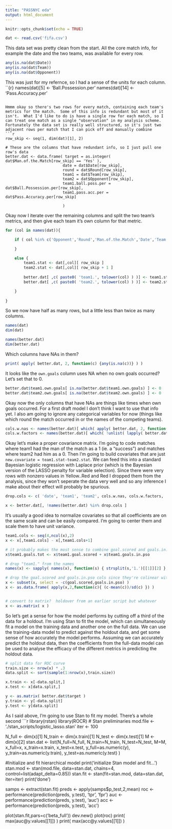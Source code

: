 ```yaml
---
title: "PASSNYC eda"
output: html_document
---
```


```r
knitr::opts_chunk$set(echo = TRUE)
```

```r
dat <- read.csv('fifa.csv')
```

This data set was pretty clean from the start.  All the core match info, for example the date and the two teams, was available for every row.
```r
any(is.na(dat$Date))
any(is.na(dat$Team))
any(is.na(dat$Opponent))
```

This was just for my refernce, so I had a sense of the units for each column.
``{r}
names(dat)[5] <- 'Ball.Possession.per'
names(dat)[14] <- 'Pass.Accuracy.per'
```

Hmmm okay so there's two rows for every match, containing each team's metrics for the match.  Some of this info is redundant but most of it isn't.  What I'd like to do is have a single row for each match, so I can treat one match as a single "observation" in my analysis scheme.  Fortunately the data set is really well structured, so it's just two adjacent rows per match that I can pick off and manually combine
```r
row_skip <- seq(1, dim(dat)[1], 2)

# These are the columns that have redundant info, so I just pull one row's data
better.dat <- data.frame( target = as.integer( dat$Man.of.the.Match[row_skip] == 'Yes' ),
                         date = dat$Date[row_skip],
                         round = dat$Round[row_skip],
                         team1 = dat$Team[row_skip],
                         team2 = dat$Opponent[row_skip],
                         team1.ball.poss.per = dat$Ball.Possession.per[row_skip],
                         team1.pass.acc.per = dat$Pass.Accuracy.per[row_skip]
                         
                         )
```

Okay now I iterate over the remaining columns and split the two team's metrics, and then give each team it's own column for that metric.
```r
for (col in names(dat)){

    if ( col %in% c('Opponent','Round','Man.of.the.Match','Date','Team','Ball.Possession.per','Pass.Accuracy.per') ){

    }

    else {    
        team1.stat <- dat[,col][ row_skip ]
        team2.stat <- dat[,col][ row_skip + 1 ]
        
        better.dat[ ,c( paste0( 'team1.', tolower(col) ) )] <- team1.stat
        better.dat[ ,c( paste0( 'team2.', tolower(col) ) )] <- team2.stat

    }
            
}
```

So we now have half as many rows, but a little less than twice as many columns.
```r
names(dat)
dim(dat)

names(better.dat)
dim(better.dat)

```

Which columns have NAs in them?
```r
print( apply( better.dat, 2, function(c) {any(is.na(c))} ) )
```

It looks like the `own.goals` column uses NA when no own goals occurred?  Let's set that to 0.
```r
better.dat$team1.own.goals[ is.na(better.dat$team1.own.goals) ] <- 0
better.dat$team2.own.goals[ is.na(better.dat$team2.own.goals) ] <- 0
```

Okay now the only columns that have NAs are things like times when own goals occurred.  For a first draft model I don't think I want to use that info yet.  I also am going to ignore any categorical variables for now (things like which round the match occurred in or the names of the competing teams).
```r
cols.w.nas <- names(better.dat)[ which( apply( better.dat, 2, function(c){any(is.na(c))} ) ) ]
cols.w.factors <- names(better.dat)[ which( !unlist( lapply( better.dat, is.numeric ) ) ) ]
```

Okay let's make a proper covariance matrix.  I'm going to code matches where team1 had the man of the match as a 1 (ie. a "success") and matches where team2 had him as a 0.  Then I'm going to build covariates that are just `new.covariate = team1.stat-team2.stat`.  We can feed this into a standard Bayesian logistic regression with Laplace prior (which is the Bayesian version of the LASSO penalty for variable selection).  Since there were very rows with nonzero values in Yellow..Red and Red I dropped them from the analysis, since they won't seperate the data very well and so any inference I make about their effect will probably be spurious.
```r
drop.cols <- c( 'date', 'team1', 'team2', cols.w.nas, cols.w.factors, 'team1.red', 'team2.red', 'team1.yellow...red', 'team2.yellow...red')

x <- better.dat[, !names(better.dat) %in% drop.cols ]
```

It's usually a good idea to normalize covariates so that all coefficients are on the same scale and can be easily compared.  I'm going to center them and scale them to have unit variance.
```r
team1.cols <- seq(4,ncol(x),2)
x <- x[,team1.cols] - x[,team1.cols+1]

# it probably makes the most sense to combine goal.scored and goals.in.pso to a single goal total
x$team1.goals.tot <- x$team1.goal.scored + x$team1.goals.in.pso

# drop "team1." from the names
names(x) <- sapply( names(x), function(s) { strsplit(s,'1.')[[1]][2] } )

# drop the goal.scored and goals.in.pso cols since they're colinear with goals.tot
x <- subset(x, select = -c(goal.scored,goals.in.pso) )
x <- as.data.frame( apply(x,2,function(c){ (c-mean(c))/sd(c) }) )


# convert to matrix?  holdover from an earlier script but whatever
x <- as.matrix( x )
```

So let's get a sense for how the model performs by cutting off a third of the data for a holdout.  I'm using Stan to fit the model, which can simultaneously fit a model on the training data and another one on the full data.  We can use the training-data model to predict against the holdout data, and get some sense of how accurately the model performs.  Assuming we can accurately predict the holdout data, then the coefficients from the full-data model can be used to analyse the efficacy of the different metrics in predicting the holdout data.
```r
# split data for ROC curve
train.size <- nrow(x) * .3
data.split <- sort(sample(1:nrow(x),train.size))

x.train <- x[-data.split,]
x.test <- x[data.split,]

y <- as.matrix( better.dat$target )
y.train <- y[-data.split]
y.test <- y[data.split]
```

As I said above, I'm going to use Stan to  fit my model.  There's a whole second
```r
library(rstan)
library(ROCR)
# Stan preliminaries
mod.file <- './stan_scripts/logistic_lasso.stan'
iter  <- 100

N_full <- dim(x)[1]
N_train <- dim(x.train)[1]
N_test <- dim(x.test)[1]
M <- dim(x)[2]
stan.dat <- list(N_full=N_full,
                 N_train=N_train,
                 N_test=N_test,
                 M=M,
                 x_full=x,
                 x_train=x.train,
                 x_test=x.test,
                 y_full=as.numeric(y),
                 y_train=as.numeric(y.train),
                 y_test=as.numeric(y.test)
                 )

#Initialize and fit hierarchical model
print('initialize Stan model and fit...')
stan.mod <- stan(mod.file, data=stan.dat, chains=4, control=list(adapt_delta=0.85))
stan.fit <- stan(fit=stan.mod, data=stan.dat, iter=iter)
print('done')

samps <- extract(stan.fit)
preds <- apply(samps$p_test,2,mean)
roc <- performance(prediction(preds, y.test), 'tpr', 'fpr')
auc <- performance(prediction(preds, y.test), 'auc')
acc <- performance(prediction(preds, y.test), 'acc')

plot(stan.fit,pars=c('beta_full'))
dev.new()
plot(roc)
print( max(auc@y.values[[1]]) )
print( max(acc@y.values[[1]]) )

